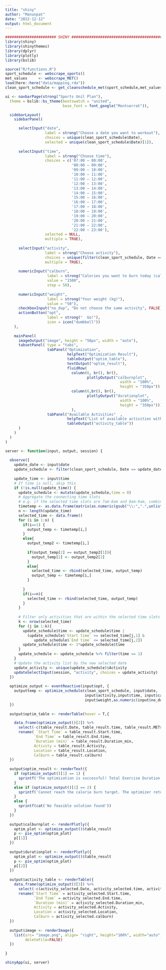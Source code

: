 ```yaml
---
title: "shiny"
author: "Manunpat"
date: "2022-12-12"
output: html_document
---
```


```r
####################### SHINY ############################################
library(shiny)
library(shinythemes)
library(dplyr)
library(plotly)
library(bslib)

source("R/functions.R")
sport_schedule <- webscrape_sports()
met_values     <- webscrape_MET()
load(here::here("data/mapping.rda"))
clean_sport_schedule <- get_cleanschedule_met(sport_schedule,met_values,mapping)

ui <- navbarPage(strong("Sports Unil Plan"), 
  theme = bslib::bs_theme(bootswatch = "united", 
                          base_font = font_google("Montserrat")),

  sidebarLayout(
    sidebarPanel(

      selectInput("date", 
                  label = strong("Choose a date you want to workout"),
                  choices = unique(clean_sport_schedule$Date),
                  selected = unique(clean_sport_schedule$Date)[1]),
      
      selectInput("time", 
                  label = strong("Choose time"),
                  choices = c('07:00 – 08:00', 
                              '08:00 – 09:00', 
                              '09:00 – 10:00', 
                              '10:00 – 11:00',
                              '11:00 – 12:00', 
                              '12:00 – 13:00', 
                              '13:00 – 14:00',
                              '14:00 – 15:00',
                              '15:00 – 16:00',
                              '16:00 – 17:00',
                              '17:00 – 18:00',
                              '18:00 – 19:00',
                              '19:00 – 20:00',
                              '20:00 – 21:00',
                              '21:00 – 22:00',
                              '22:00 – 23:00'),
                  selected = NULL,
                  multiple = TRUE),
      
      selectInput("activity", 
                  label = strong("Choose activity"),
                  choices = unique(filter(clean_sport_schedule, Date == unique(clean_sport_schedule$Date)[1])$Activity),
                  multiple = TRUE),
      
      numericInput("calburn",
                   label = strong("Calories you want to burn today (calories)"),
                   value = "1500",
                   step = 50),
      
      numericInput("weight",
                   label = strong("Your weight (kg)"),
                   value = "50"),
      checkboxInput("no_dup", "Do not choose the same activity", FALSE),
      actionButton("opt",
                   label = strong("  Go!"),
                   icon = icon("dumbbell"))
    ),
    
    mainPanel( 
      imageOutput("image", height = "50px", width = "auto"), 
      tabsetPanel( type = "tabs",
                   tabPanel("Optimization",
                            helpText("Optimization Result"), 
                            tableOutput("optim_table"),
                            textOutput("optim_result"),
                            fluidRow(
                              column(6, br(), br(),
                                     plotlyOutput("calburnplot", 
                                                    width = "100%",
                                                    height = "350px")),
                              column(6,br(), br(), 
                                     plotlyOutput("durationplot",
                                                    width = "100%",
                                                    height = "350px")))
                              ),
                   tabPanel("Available Activities"  , 
                            helpText("List of available activities with respect to the criteria"), 
                            tableOutput("activity_table"))
      )
    )
  )
)

server <- function(input, output, session) {
  
  observe({
    update_date <- input$date
    update_schedule <- filter(clean_sport_schedule, Date == update_date)
    
    update_time <- input$time
    # If time is null, skip this
    if (!is.null(update_time)) {
      update_schedule <- mutate(update_schedule,time = 0)
      # Aggregate the connecting time slots 
      # e.g. if the selected time slots are 7am-8am and 8am-9am, combine them together into a single timeslot  i.e. 7am-9am
      timetemp <- as.data.frame(matrix(as.numeric(gsub("\\:",".",unlist(strsplit(sort(update_time), "–")))),ncol = 2, byrow = TRUE))
      n <- length(update_time)
      selected_time <- data.frame()
      for (i in 1:n) {
        if(i==1) {
          output_temp <- timetemp[i,]
        }
        else{
          output_temp2 <- timetemp[i,]
          
          if(output_temp[2] == output_temp2[1]){
            output_temp[2] <- output_temp2[2]
          }
          else{
            selected_time <- rbind(selected_time, output_temp)
            output_temp <- timetemp[i,]
          }
          
        }
        if(i==n){
          selected_time <- rbind(selected_time, output_temp)
        }
      }
      
      # Filter only activities that are within the selected time slots
      k <- nrow(selected_time)
      for (j in 1:k){
        update_schedule$time <- update_schedule$time | 
          (update_schedule$`Start time` >= selected_time[j,1] &
             update_schedule$`End time` <= selected_time[j,2])
        update_schedule$time <- 1*update_schedule$time
      }
      update_schedule <- update_schedule %>% filter(time == 1) 
    }
    # Update the activity list by the new selected date
    update_activity <- unique(update_schedule)$Activity
    updateSelectInput(session, "activity", choices = update_activity)
  })
  
  optimize_output <- eventReactive(input$opt, {
    outputtemp <- optimize_schedule(clean_sport_schedule, input$date, 
                                    input$activity,input$time, input$calburn,
                                    input$weight,as.numeric(input$no_dup))  
  })
  
  output$optim_table <- renderTable(hover = T,{

    data.frame(optimize_output()[2]) %>%
      select(-c(table_result.Date, table_result.time, table_result.METs, table_result.p)) %>% 
      rename( `Start Time` = table_result.Start.time,
             `End Time` = table_result.End.time,
             `Duration (min)` = table_result.Duration_min,
             Activity = table_result.Activity, 
             Location = table_result.Location,
             Calburn = table_result.calburn)
  })
  
  output$optim_result <- renderText({ 
    if (optimize_output()[1] == 1) { 
      sprintf('The optimization is successful! Total Exercise Duration: %.0f min, Total Calorie Burn: %.0f', optimize_output()[5], optimize_output()[4])
    } 
    else if (optimize_output()[1] == 2) {
      sprintf('Cannot reach the calorie burn target. The optimizer returns the solution with the highest possible calorie burn. Total Exercise Duration: %.0f min, Total Calorie Burn: %.0f', optimize_output()[5], optimize_output()[4])
    }
    else {
      sprintf(cat('No feasible solution found'))
    }
  })
  
  output$calburnplot <- renderPlotly({
    optim_plot <- optimize_output()$table_result
    p <- pie_optim(optim_plot)
    p[[1]]
  })
  
  output$durationplot <- renderPlotly({
    optim_plot <- optimize_output()$table_result
    p <- pie_optim(optim_plot)
    p[[2]]
  })
  
  output$activity_table <- renderTable({
    data.frame(optimize_output()[3]) %>%
      select(-c(activity_selected.Date, activity_selected.time, activity_selected.METs, activity_selected.p)) %>% 
      rename(`Start Time` = activity_selected.Start.time,
             `End Time` = activity_selected.End.time,
             `Duration (min)` = activity_selected.Duration_min,
             Activity = activity_selected.Activity, 
             Location = activity_selected.Location,
             Calburn = activity_selected.calburn)
  })
  
  output$image <- renderImage({
    list(src= "image.png", align= "right", height="100%", width="auto", 
         deleteFile=FALSE)
  })
  
}

shinyApp(ui, server)
```

